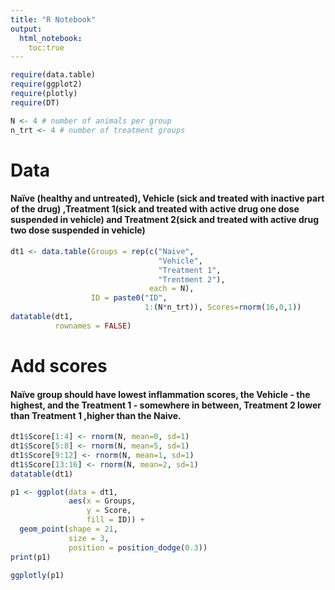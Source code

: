 ```yaml
---
title: "R Notebook"
output: 
  html_notebook:
    toc:true
---
```


```r
require(data.table)
require(ggplot2)
require(plotly)
require(DT)

N <- 4 # number of animals per group
n_trt <- 4 # number of treatment groups
```

# Data
#### Naïve (healthy and untreated), Vehicle (sick and treated with inactive part of the drug) ,Treatment 1(sick and treated with active drug one dose suspended in vehicle) and Treatment 2(sick and treated with active drug two dose suspended in vehicle)
```r
dt1 <- data.table(Groups = rep(c("Naive",
                                 "Vehicle",
                                 "Treatment 1",
                                 "Trentment 2"),
                               each = N),
                  ID = paste0("ID",
                              1:(N*n_trt)), Scores=rnorm(16,0,1))
datatable(dt1,
          rownames = FALSE)
```

# Add scores
#### Naïve group should have lowest inflammation scores, the Vehicle  - the highest, and the Treatment 1 - somewhere in between, Treatment 2 lower than Treatment 1 ,higher than the Naive.
```r
dt1$Score[1:4] <- rnorm(N, mean=0, sd=1)
dt1$Score[5:8] <- rnorm(N, mean=5, sd=1)
dt1$Score[9:12] <- rnorm(N, mean=1, sd=1)
dt1$Score[13:16] <- rnorm(N, mean=2, sd=1)
datatable(dt1)
```

```r
p1 <- ggplot(data = dt1,
             aes(x = Groups,
                 y = Score,
                 fill = ID)) +
  geom_point(shape = 21,
             size = 3,
             position = position_dodge(0.3))
print(p1)

ggplotly(p1)
```

